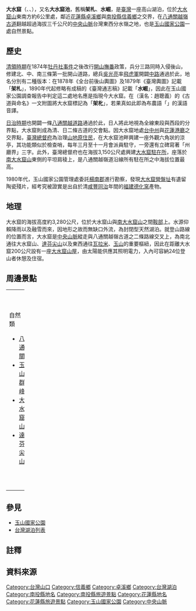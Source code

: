 {{NoteTA
|G1=单位
}}
{{coord|23.460264|N|121.056299|E|region:TW|display=title}}
{{Infobox_lake
 |湖泊名稱 = 大水窟
 | native_name        = {{lang-bnn|Oniyap}}{{r|楊南郡}}、{{lang|bnn|Ngiav}}{{r|apc_epaper_27}}{{rp|25}}、{{lang|bnn|Kappohan}}{{r|mori}}{{rp|386}}
 | other_name = 大水窟池、架札、水崛
 |湖泊照片 = [[File:Looking_down_on_Dashueiku.jpg|260px]]
 |湖泊照片標題 = 圖中央卵狀水池是大水窟池，其旁的紅色屋舍是大水窟山屋。
 |測深圖 = 
 |caption_bathymetry = 
 |座標 = 
 |湖泊類別 =
 |流入 = 
 |流出 = 
 |集水區面積 = 
 |湖泊所在地 = {{TWN}}[[南投縣|南投縣]][[信義鄉|信義鄉]]
 |湖泊長度 = 
 |湖泊闊度 = 
 |湖泊面積 = 60 平方公尺
 |平均深度 = 
 |最深深度 = 
 |水體體積 = 
 |residence_time = 
 |pushpin_map=Taiwan
 |shore =
 |海拔高度 = 3,218 公尺
 |湖中島嶼 = 
 |湖邊城鎮 = 
}}

'''大水窟'''（{{lang-bnn|Oniyap}}{{r|楊南郡}}、{{lang|bnn|Ngiav}}{{r|apc_epaper_27}}{{rp|page=25}}、{{lang|bnn|Kappohan}}{{r|mori}}{{rp|page=386}}），又名'''大水窟池'''，舊稱'''架札'''、'''水崛'''，是[[臺灣|臺灣]]一座高山湖泊，位於[[大水窟山|大水窟山]]東南方約6公里處，鄰近[[花蓮縣|花蓮縣]][[卓溪鄉|卓溪鄉]]與[[南投縣|南投縣]][[信義鄉_(臺灣)|信義鄉]]之交界，在[[八通關越嶺古道|八通關越嶺古道]]翻越超過海拔三千公尺的[[中央山脈|中央山脈]]台灣東西分水嶺之地，也是[[玉山國家公園|玉山國家公園]]一處自然景點{{r|吳永華}}{{r|玉管處}}。

== 歷史 ==
[[臺灣清領時期|清領時期]]在1874年[[牡丹社事件|牡丹社事件]]之後改行[[開山撫番|開山撫番]]政策，兵分三路同時入侵後山，修建北、中、南三條第一批開山道路，總兵[[吳光亮|吳光亮]]率[[飛虎軍|飛虎軍]]開闢[[八通關古道|中路]]通過於此，地名分別有二種版本：在1878年《全台前後山輿圖》及1879年《臺灣輿圖》記載「'''架札'''」{{efn|《臺灣輿圖》在附圖上標記「木札」但在說略內文寫明「架札」，而《全台前後山輿圖》的「木」字上方疑有破損。<ref name="map_1878">{{cite web |author1=余寵 |title=全台前後山輿圖 |date=1878 |url=https://www.loc.gov/resource/g7910.ct003253/?r=0.394,0.2,0.07,0.033,0 |website=[[美國國會圖書館|美國國會圖書館]] |ref=map_1878 |format=map |quote=木？札［「木」字上方疑有破損］ |access-date=2022-01-12 |archive-date=2022-01-12 |archive-url=https://web.archive.org/web/20220112035736/https://www.loc.gov/resource/g7910.ct003253/?r=0.394,0.2,0.07,0.033,0 |dead-url=no }}</ref><ref name="map_1879">{{cite web |author1=余寵 |editor1=夏獻綸 |editor1-link=夏獻綸 |title=台灣輿圖並說 卷三 分圖 台灣後山總圖十一 |date=1879 |url=https://www.loc.gov/resource/gdcwdl.wdl_15291_003/?sp=24&r=0.069,0.276,0.256,0.119,0 |website=美國國會圖書館 |ref=map_1879 |format=map |quote=木札 |access-date=2022-01-12 |archive-date=2022-01-12 |archive-url=https://web.archive.org/web/20220112033313/https://www.loc.gov/resource/gdcwdl.wdl_15291_003/?sp=24&r=0.069,0.276,0.256,0.119,0 |dead-url=no }}</ref><ref name="map_1879a">{{cite web |author1=余寵 |editor1=夏獻綸 |editor1-link=夏獻綸 |title=台灣輿圖並說 卷三 後山輿圖說略 附錄道-{里}- |date=1879 |url=https://www.loc.gov/resource/gdcwdl.wdl_15291_003/?sp=29&r=0.191,0.64,1.025,0.479,0 |website=美國國會圖書館 |ref=map_1879a |quote=架札}}</ref>}}，1890年代起修略有成稿的《臺灣通志稿》記載「'''水崛'''」，因此在玉山國家公園調查報告中判定這二處地名應是指現今大水窟{{r|楊南郡}}。在{{lang|bnn|Salizan Takisvilainan}}（漢名：趙聰義）的《古道與命名》一文附圖將大水窟標記為「'''架朼'''」，若果真如此即為布農語「'''{{lang|bnn|Ngiav}}'''」的漢語音譯。{{r|apc_epaper_27}}{{rp|27}}

[[臺灣日治時期|日治時期]]也開闢一條[[八通關越道路|八通關越道路]]通過於此，日人將此地視為全線東段與西段的分界點，大水窟則成為清、日二條古道的交會點{{r|麥覺明}}。因大水窟地處[[台中州|台中州]]與[[花蓮港廳|花蓮港廳]]之交界點，[[臺灣總督府|臺灣總督府]]為治理[[臺灣原住民|山地原住民]]，在大水窟池畔興建一座外觀六角狀的涼亭，其功能類似於檢查哨，每年三月至十一月會派員駐守，一旁還有立碑寫著「州廳界」三字{{r|楊南郡}}{{r|麥覺明}}。此外，臺灣總督府也在海拔3,150公尺處興建[[大水窟駐在所|大水窟駐在所]]，座落於[[南大水窟山|南大水窟山]]東側的平坦肩稜上，是八通關越嶺道沿線所有駐在所之中海拔位置最高{{r|黃靜宜}}{{r|林一宏}}。

1980年代，玉山國家公園管理處委託[[楊南郡|楊南郡]]進行勘察，發現[[大水窟營盤址|大水窟營盤址]]有遺留陶瓷殘片，經考究被證實是出自於清[[咸豐|咸豐]][[同治|同治]]年間的[[福建|福建]][[德化窯|德化窯]]產物{{r|楊南郡}}。

== 地理 ==
大水窟的海拔高度約3,280公尺，位於大水窟山與[[南大水窟山|南大水窟山]]之間[[鞍部|鞍部]]上{{r|吳永華}}{{r|山屋}}。水源仰賴降雨以及融雪而來，因地形之故而無缺口外流，為封閉型天然湖泊{{r|吳永華}}。就登山路線的位置而言，大水窟是[[中央山脈|中央山脈]]縱走與八通關越嶺古道之二條路線交叉上，為南北通往大水窟山、[[達芬尖山|達芬尖山]]以及東西通往[[瓦拉米|瓦拉米]]、[[玉山|玉山]]的重要樞紐，因此在距離大水窟200公尺設有一座[[大水窟山屋|大水窟山屋]]，由太陽能供應其照明電力，入內可容納24位登山者休憩及住宿{{r|上河}}{{r|山屋}}。

==周邊景點==
{| border="0" cellpadding="5" width="100%"
|----- valign="top"
| width="50%" | || width="50%" | 
|-----
| valign="top" |
;自然類
*[[八通關|八通關]]
*[[玉山群峰|玉山群峰]]
*[[大水窟山|大水窟山]]
*[[達芬尖山|達芬尖山]]
| valign="top" |
;人文類
*[[大水窟營盤址|大水窟營盤址]]
*[[大水窟駐在所|大水窟駐在所]]
*[[八通關越嶺古道|八通關越嶺古道]]
|}

==參見==
*[[玉山國家公園|玉山國家公園]]
*[[台灣湖泊列表|台灣湖泊列表]]

==註釋==
{{notelist}}

==資料來源==
{{reflist|2|refs=

<ref name="吳永華">{{cite web|url=http://jhuangwei.e-land.gov.tw/88/20080818025607.pdf|title=台灣高山湖泊發現小史|author=吳永華|publisher=宜蘭縣壯圍鄉公所網站|accessdate=2013-10-18|language=zh-tw|date=|deadurl=yes|archiveurl=https://web.archive.org/web/20131019160004/http://jhuangwei.e-land.gov.tw/88/20080818025607.pdf|archivedate=2013-10-19}}</ref>

<ref name="山屋">{{cite web|url=http://www.ysnp.gov.tw/camp_messages.aspx?campID=1&id=14|title=八通關日治越道線  大水窟山屋|author=玉山國家公園管理處|publisher=玉山國家公園全球資訊網|accessdate=2013-10-18|language=zh-tw|date=|deadurl=yes|archiveurl=https://web.archive.org/web/20131019070624/http://www.ysnp.gov.tw/camp_messages.aspx?campID=1&id=14|archivedate=2013-10-19}}</ref>

<ref name="玉管處">{{cite web|url=http://www.ysnp.gov.tw/positions.aspx?positionsID=1&id=9|title=八通關日治越道線 大水窟|author=玉山國家公園管理處|publisher=玉山國家公園全球資訊網|accessdate=2013-10-18|language=zh-tw|date=|deadurl=yes|archiveurl=https://web.archive.org/web/20131019070621/http://www.ysnp.gov.tw/positions.aspx?positionsID=1&id=9|archivedate=2013-10-19}}</ref>

<ref name="林一宏">{{cite web |url=http://www.ntm.gov.tw/tw/admin/admin_cnt.aspx?fno=304 |title=日治時期台灣山地「駐在所」建築之初步研究 |author=林一宏 |publisher=國立臺灣博物館展示企劃組 |accessdate=2013-10-18 |language=zh-tw |date=2009年4月～12月 |archive-date=2019-06-17 |archive-url=https://web.archive.org/web/20190617124341/https://www.ntm.gov.tw/tw/admin/admin_cnt.aspx?fno=304 |dead-url=yes }}</ref>

<ref name="apc_epaper_27">{{cite journal |author1={{lang|bnn|Salizan Takisvilainan}} [趙聰義] |title=古道與命名——以拉庫拉庫溪流域為分析對象 |journal=原住民族文獻 |date=2016年7月20日 |issue=27 |page=25 |url=https://ihc.cip.gov.tw/ihcfile/EJournals/27/27.pdf |ref=apc_epaper_27 |quote=《臺灣通志稿》與《臺灣輿圖並說》地名及對照表 |publisher=[[原住民族委員會|原住民族委員會]]}}</ref>

<ref name="楊南郡">{{cite web |url=http://www.ysnp.gov.tw/files/5002.pdf |title=玉山國家公園八通關越嶺古道西段調查研究報告 |author=楊南郡、王素娥 |publisher=玉山國家公園管理處、中華民國自然生態保育協會 |accessdate=2013-10-18 |language=zh-tw |date=1987年8月 |archive-date=2019-06-12 |archive-url=https://web.archive.org/web/20190612204014/https://www.ysnp.gov.tw/files/5002.pdf |dead-url=no }}</ref>

<ref name="mori">{{cite book |author=森丑之助 |author-link=森丑之助 |translator=楊南郡 |translator-link=楊南郡 |title=生蕃行腳：森丑之助的台灣探險 |series=台灣調查時代５ |chapter=南中央山脈探險——森丙牛氏談話記錄 |pages=334-406 |date=2021-09-01 |edition=四版 |origyear=2000-01-01初版 原載《[[台灣日日新報|台灣日日新報]]》1909年1月7日－2月4日 |location=台北市 |publisher=遠流 |isbn=978-957-32-9252-4}}</ref>

<ref name="上河">{{cite book |title=《臺灣百岳全集中央山脈南段》|page=第138-145頁|author=連鋒宗|isbn=978-986-7342-24-9|publisher=上河文化|language=zh-tw|year=2007年}}</ref>

<ref name="麥覺明">{{cite video |title=《[[MIT台灣誌|MIT台灣誌]]》【中央山脈大縱走 南二段 兩條歷史的洪流 相遇在大水窟】|medium=大麥影像傳播工作室 |publisher=麥覺明 |location=大水窟 |accessdate=2013-11-10 |language=zh-tw |date=2013-11-10}}</ref>

<ref name="黃靜宜">{{cite web |url=http://npda.cpami.gov.tw/files/15-1001-8188,c225-1.php |title=大水窟遺址測量 |author=黃靜宜 |publisher=玉山國家公園管理處 |accessdate=2013-11-10 |language=zh-tw }}{{dead link|date=2018年2月 |bot=InternetArchiveBot |fix-attempted=yes }}</ref>

}}

{{台灣湖泊}}

[[Category:台灣山口|Category:台灣山口]]
[[Category:信義鄉|Category:信義鄉]]
[[Category:卓溪鄉|Category:卓溪鄉]]
[[Category:台灣湖泊|Category:台灣湖泊]]
[[Category:南投縣地名|Category:南投縣地名]]
[[Category:南投縣旅遊景點|Category:南投縣旅遊景點]]
[[Category:花蓮縣地名|Category:花蓮縣地名]]
[[Category:花蓮縣旅遊景點|Category:花蓮縣旅遊景點]]
[[Category:玉山國家公園|Category:玉山國家公園]]
[[Category:中央山脈|Category:中央山脈]]